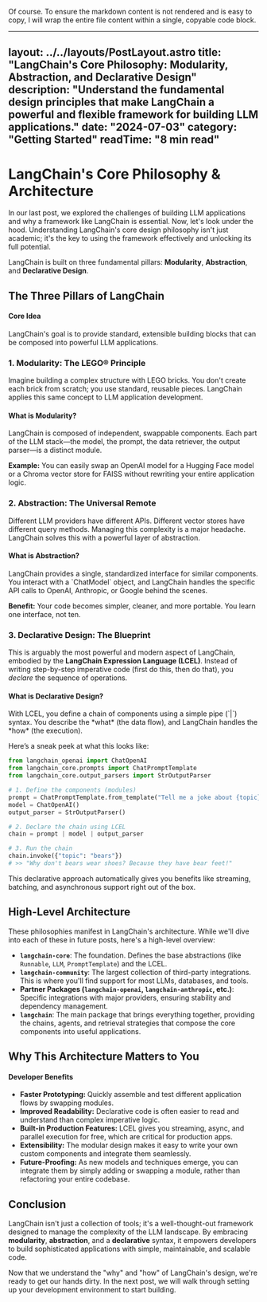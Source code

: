 Of course. To ensure the markdown content is not rendered and is easy to copy, I will wrap the entire file content within a single, copyable code block.

---
layout: ../../layouts/PostLayout.astro
title: "LangChain's Core Philosophy: Modularity, Abstraction, and Declarative Design"
description: "Understand the fundamental design principles that make LangChain a powerful and flexible framework for building LLM applications."
date: "2024-07-03"
category: "Getting Started"
readTime: "8 min read"
---


# LangChain's Core Philosophy & Architecture

In our last post, we explored the challenges of building LLM applications and why a framework like LangChain is essential. Now, let's look under the hood. Understanding LangChain's core design philosophy isn't just academic; it's the key to using the framework effectively and unlocking its full potential.

LangChain is built on three fundamental pillars: **Modularity**, **Abstraction**, and **Declarative Design**.

## The Three Pillars of LangChain

<div class="alert-info">
  <div class="flex items-start">
    <Lightbulb class="w-5 h-5 text-blue-600 dark:text-blue-400 mt-0.5 mr-3 flex-shrink-0" />
    <div>
      <h4 class="font-semibold text-blue-900 dark:text-blue-100 mb-1">Core Idea</h4>
      <p class="text-blue-800 dark:text-blue-200 text-sm">
        LangChain's goal is to provide standard, extensible building blocks that can be composed into powerful LLM applications.
      </p>
    </div>
  </div>
</div>

### 1. Modularity: The LEGO® Principle

Imagine building a complex structure with LEGO bricks. You don't create each brick from scratch; you use standard, reusable pieces. LangChain applies this same concept to LLM application development.

<div class="flex items-start bg-gray-50 dark:bg-gray-800 p-4 rounded-lg my-4">
  <Puzzle class="w-6 h-6 text-green-600 dark:text-green-400 mt-0.5 mr-4 flex-shrink-0" />
  <div>
    <h4 class="font-semibold text-gray-900 dark:text-white mb-1">What is Modularity?</h4>
    <p class="text-gray-700 dark:text-gray-300 text-sm">
      LangChain is composed of independent, swappable components. Each part of the LLM stack—the model, the prompt, the data retriever, the output parser—is a distinct module.
    </p>
    <p class="text-gray-700 dark:text-gray-300 text-sm mt-2">
      <strong>Example:</strong> You can easily swap an OpenAI model for a Hugging Face model or a Chroma vector store for FAISS without rewriting your entire application logic.
    </p>
  </div>
</div>

### 2. Abstraction: The Universal Remote

Different LLM providers have different APIs. Different vector stores have different query methods. Managing this complexity is a major headache. LangChain solves this with a powerful layer of abstraction.

<div class="flex items-start bg-gray-50 dark:bg-gray-800 p-4 rounded-lg my-4">
  <Layers class="w-6 h-6 text-purple-600 dark:text-purple-400 mt-0.5 mr-4 flex-shrink-0" />
  <div>
    <h4 class="font-semibold text-gray-900 dark:text-white mb-1">What is Abstraction?</h4>
    <p class="text-gray-700 dark:text-gray-300 text-sm">
      LangChain provides a single, standardized interface for similar components. You interact with a `ChatModel` object, and LangChain handles the specific API calls to OpenAI, Anthropic, or Google behind the scenes.
    </p>
    <p class="text-gray-700 dark:text-gray-300 text-sm mt-2">
      <strong>Benefit:</strong> Your code becomes simpler, cleaner, and more portable. You learn one interface, not ten.
    </p>
  </div>
</div>

### 3. Declarative Design: The Blueprint

This is arguably the most powerful and modern aspect of LangChain, embodied by the **LangChain Expression Language (LCEL)**. Instead of writing step-by-step imperative code (first do this, then do that), you *declare* the sequence of operations.

<div class="flex items-start bg-gray-50 dark:bg-gray-800 p-4 rounded-lg my-4">
  <Zap class="w-6 h-6 text-orange-600 dark:text-orange-400 mt-0.5 mr-4 flex-shrink-0" />
  <div>
    <h4 class="font-semibold text-gray-900 dark:text-white mb-1">What is Declarative Design?</h4>
    <p class="text-gray-700 dark:text-gray-300 text-sm">
      With LCEL, you define a chain of components using a simple pipe (`|`) syntax. You describe the *what* (the data flow), and LangChain handles the *how* (the execution).
    </p>
  </div>
</div>

Here’s a sneak peek at what this looks like:

```python
from langchain_openai import ChatOpenAI
from langchain_core.prompts import ChatPromptTemplate
from langchain_core.output_parsers import StrOutputParser

# 1. Define the components (modules)
prompt = ChatPromptTemplate.from_template("Tell me a joke about {topic}")
model = ChatOpenAI()
output_parser = StrOutputParser()

# 2. Declare the chain using LCEL
chain = prompt | model | output_parser

# 3. Run the chain
chain.invoke({"topic": "bears"}) 
# >> "Why don't bears wear shoes? Because they have bear feet!"
```

This declarative approach automatically gives you benefits like streaming, batching, and asynchronous support right out of the box.

## High-Level Architecture

These philosophies manifest in LangChain's architecture. While we'll dive into each of these in future posts, here's a high-level overview:

-   **`langchain-core`**: The foundation. Defines the base abstractions (like `Runnable`, `LLM`, `PromptTemplate`) and the LCEL.
-   **`langchain-community`**: The largest collection of third-party integrations. This is where you'll find support for most LLMs, databases, and tools.
-   **Partner Packages (`langchain-openai`, `langchain-anthropic`, etc.)**: Specific integrations with major providers, ensuring stability and dependency management.
-   **`langchain`**: The main package that brings everything together, providing the chains, agents, and retrieval strategies that compose the core components into useful applications.

## Why This Architecture Matters to You

<div class="alert-success">
  <div class="flex items-start">
    <CheckCircle class="w-5 h-5 text-green-600 dark:text-green-400 mt-0.5 mr-3 flex-shrink-0" />
    <div>
      <h4 class="font-semibold text-green-900 dark:text-green-100 mb-1">Developer Benefits</h4>
      <ul class="text-green-800 dark:text-green-200 text-sm space-y-1 list-disc pl-5">
        <li><strong>Faster Prototyping:</strong> Quickly assemble and test different application flows by swapping modules.</li>
        <li><strong>Improved Readability:</strong> Declarative code is often easier to read and understand than complex imperative logic.</li>
        <li><strong>Built-in Production Features:</strong> LCEL gives you streaming, async, and parallel execution for free, which are critical for production apps.</li>
        <li><strong>Extensibility:</strong> The modular design makes it easy to write your own custom components and integrate them seamlessly.</li>
        <li><strong>Future-Proofing:</strong> As new models and techniques emerge, you can integrate them by simply adding or swapping a module, rather than refactoring your entire codebase.</li>
      </ul>
    </div>
  </div>
</div>

## Conclusion

LangChain isn't just a collection of tools; it's a well-thought-out framework designed to manage the complexity of the LLM landscape. By embracing **modularity**, **abstraction**, and a **declarative** syntax, it empowers developers to build sophisticated applications with simple, maintainable, and scalable code.

Now that we understand the "why" and "how" of LangChain's design, we're ready to get our hands dirty. In the next post, we will walk through setting up your development environment to start building.
